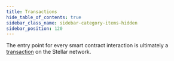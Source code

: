 ```yaml
---
title: Transactions
hide_table_of_contents: true
sidebar_class_name: sidebar-category-items-hidden
sidebar_position: 120
---
```


The entry point for every smart contract interaction is ultimately a [transaction] on the Stellar network.

[transaction]: ../../../learn/fundamentals/transactions/operations-and-transactions.mdx
